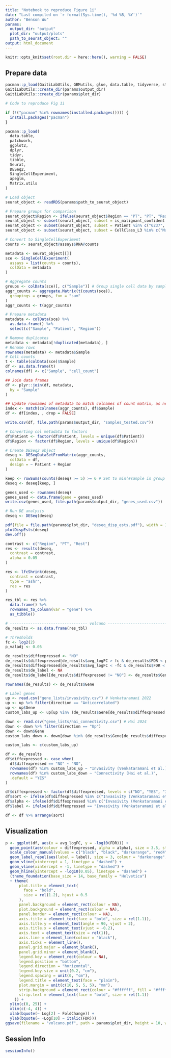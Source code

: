 ```yaml
---
title: "Notebook to reproduce Figure 1i"
date: "Last compiled on `r format(Sys.time(), '%d %B, %Y')`"
author: "Benson Wu"
params:
  output_dir: "output"
  plot_dir: "output/plots"
  path_to_seurat_object: ""
output: html_document
---
```



```r
knitr::opts_knit$set(root.dir = here::here(), warning = FALSE)
```

## Prepare data
```r
pacman::p_load(GaitiLabUtils, GBMutils, glue, data.table, tidyverse, stringr)
GaitiLabUtils::create_dir(params$output_dir)
GaitiLabUtils::create_dir(params$plot_dir)

# Code to reproduce Fig 1i

if (!("pacman" %in% rownames(installed.packages()))) {
  install.packages("pacman")
}

pacman::p_load(
  data.table,
  patchwork,
  ggplot2,
  dplyr,
  tidyr,
  tibble,
  Seurat,
  DESeq2,
  SingleCellExperiment,
  apeglm,
  Matrix.utils
)

# Load object
seurat_object <- readRDS(params$path_to_seurat_object)

# Prepare groups for comparison
seurat_object$Region <- ifelse(seurat_object$Region == "PT", "PT", "Rest") # Sample level region comparisons
seurat_object <- subset(seurat_object, subset = is_malignant_confident == TRUE) # high confidence malignant cells
seurat_object <- subset(seurat_object, subset = Patient %in% c("6237", "6245", "6467", "6419")) # Patients with matched PT and Tumor samples that have malignant cells
seurat_object <- subset(seurat_object, subset = CellClass_L3 %in% c("Malignant_OPC", "Malignant_NPC1")) # Subset for cell types of interest

# Convert to SingleCellExperiment
counts <- seurat_object@assays$RNA@counts

metadata <- seurat_object[[]]
sce <- SingleCellExperiment(
  assays = list(counts = counts),
  colData = metadata
)

# Aggregate counts
groups <- colData(sce)[, c("Sample")] # Group single cell data by sample to perform pseudobulking
aggr_counts <- aggregate.Matrix(t(counts(sce)),
  groupings = groups, fun = "sum"
)
aggr_counts <- t(aggr_counts)

# Prepare metadata
metadata <- colData(sce) %>%
  as.data.frame() %>%
  select(c("Sample", "Patient", "Region"))

# Remove duplicates
metadata <- metadata[!duplicated(metadata), ]
# Rename rows
rownames(metadata) <- metadata$Sample
# Cell counts
t <- table(colData(sce)$Sample)
df <- as.data.frame(t)
colnames(df) <- c("Sample", "cell_count")

## Join data frames
df <- plyr::join(df, metadata,
  by = "Sample"
)

## Update rownames of metadata to match colnames of count matrix, as needed later for DE
index <- match(colnames(aggr_counts), df$Sample)
df <- df[index, , drop = FALSE]

write.csv(df, file.path(params$output_dir, "samples_tested.csv"))

# Converting col metadata to factors
df$Patient <- factor(df$Patient, levels = unique(df$Patient))
df$Region <- factor(df$Region, levels = unique(df$Region))

# Create DESeq2 object
deseq <- DESeqDataSetFromMatrix(aggr_counts,
  colData = df,
  design = ~ Patient + Region
)

keep <- rowSums(counts(deseq) >= 5) >= 6 # Set to min(#sample in group 1, #sample in group 2).
deseq <- deseq[keep, ]

genes_used <- rownames(deseq)
genes_used <- data.frame(gene = genes_used)
write.csv(genes_used, file.path(params$output_dir, "genes_used.csv"))

# Run DE analysis
deseq <- DESeq(deseq)

pdf(file = file.path(params$plot_dir, "deseq_disp_ests.pdf"), width = 10, height = 10)
plotDispEsts(deseq)
dev.off()

contrast <- c("Region", "PT", "Rest")
res <- results(deseq,
  contrast = contrast,
  alpha = 0.05
)

res <- lfcShrink(deseq,
  contrast = contrast,
  type = "ashr",
  res = res
)

res_tbl <- res %>%
  data.frame() %>%
  rownames_to_column(var = "gene") %>%
  as_tibble()

# ---------------------------------- volcano --------------------------------- #
de_results <- as.data.frame(res_tbl)

# Thresholds
fc <- log2(2)
p_valadj <- 0.05

de_results$diffexpressed <- "NO"
de_results$diffexpressed[de_results$avg_logFC > fc & de_results$FDR < p_valadj] <- "UP"
de_results$diffexpressed[de_results$avg_logFC < -fc & de_results$FDR < p_valadj] <- "DOWN"
de_results$de_label <- NA
de_results$de_label[de_results$diffexpressed != "NO"] <- de_results$Gene[de_results$diffexpressed != "NO"]

rownames(de_results) <- de_results$Gene

# Label genes
up <- read.csv("gene_lists/invasivity.csv") # Venkataramani 2022
up <- up %>% filter(direction == "Anticorrelated")
up <- up$Gene
custom_labs_up <- up[up %in% (de_results$Gene[de_results$diffexpressed == "UP"])]

down <- read.csv("gene_lists/hai_connectivity.csv") # Hai 2024
down <- down %>% filter(direction == "Up")
down <- down$Gene
custom_labs_down <- down[down %in% (de_results$Gene[de_results$diffexpressed == "DOWN"])]

custom_labs <- c(custom_labs_up)

df <- de_results
df$diffexpressed <- case_when(
  df$diffexpressed == "NO" ~ "NO",
  rownames(df) %in% custom_labs_up ~ "Invasivity (Venkataramani et al.)",
  rownames(df) %in% custom_labs_down ~ "Connectivity (Hai et al.)",
  .default = "YES"
)

df$diffexpressed <- factor(df$diffexpressed, levels = c("NO", "YES", "Invasivity (Venkataramani et al.)", "Connectivity (Hai et al.)"))
df$sort <- ifelse(df$diffexpressed %in% c("Invasivity (Venkataramani et al.)", "Connectivity (Hai et al.)"), 1, 0)
df$alpha <- ifelse(df$diffexpressed %in% c("Invasivity (Venkataramani et al.)", "Connectivity (Hai et al.)"), 1, 0.05)
df$label <- ifelse(df$diffexpressed == "Invasivity (Venkataramani et al.)", rownames(df), NA)

df <- df %>% arrange(sort)
```

## Visualization
```r
p <- ggplot(df, aes(x = avg_logFC, y = -log10(FDR))) +
  geom_point(aes(colour = diffexpressed, alpha = alpha), size = 3.5, stroke = NA) +
  scale_colour_manual(values = c("black", "black", "darkorange", "red4")) +
  geom_label_repel(aes(label = label), size = 3, colour = "darkorange", na.rm = TRUE, nudge_x = 2, nudge_y = 1) +
  geom_vline(xintercept = 1, linetype = "dashed") +
  geom_vline(xintercept = -1, linetype = "dashed") +
  geom_hline(yintercept = -log10(0.05), linetype = "dashed") +
  (theme_foundation(base_size = 14, base_family = "Helvetica")
  + theme(
      plot.title = element_text(
        face = "bold",
        size = rel(1.2), hjust = 0.5
      ),
      panel.background = element_rect(colour = NA),
      plot.background = element_rect(colour = NA),
      panel.border = element_rect(colour = NA),
      axis.title = element_text(face = "bold", size = rel(1.1)),
      axis.title.y = element_text(angle = 90, vjust = 2),
      axis.title.x = element_text(vjust = -0.2),
      axis.text = element_text(size = rel(1)),
      axis.line = element_line(colour = "black"),
      axis.ticks = element_line(),
      panel.grid.major = element_blank(),
      panel.grid.minor = element_blank(),
      legend.key = element_rect(colour = NA),
      legend.position = "bottom",
      legend.direction = "horizontal",
      legend.key.size = unit(0.2, "cm"),
      legend.spacing = unit(0, "cm"),
      legend.title = element_text(face = "plain"),
      plot.margin = unit(c(10, 5, 5, 5), "mm"),
      strip.background = element_rect(colour = "#ffffff", fill = "#ffffff"),
      strip.text = element_text(face = "bold", size = rel(1.1))
    )) +
  ylim(c(0, 25)) +
  xlim(c(-4, 4)) +
  xlab(bquote(~ Log[2] ~ FoldChange)) +
  ylab(bquote(~ -Log[10] ~ italic(FDR)))
ggsave(filename = "volcano.pdf", path = params$plot_dir, height = 10, width = 7)
```

## Session Info
```r
sessionInfo()
```

